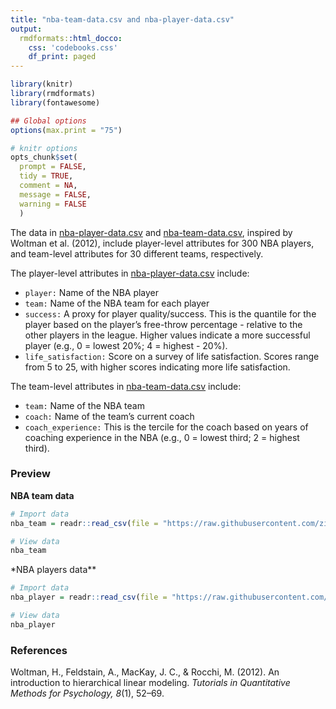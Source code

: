 ```yaml
---
title: "nba-team-data.csv and nba-player-data.csv"
output: 
  rmdformats::html_docco:
    css: 'codebooks.css'
    df_print: paged
---
```



```r
library(knitr)
library(rmdformats)
library(fontawesome)

## Global options
options(max.print = "75")

# knitr options
opts_chunk$set(
  prompt = FALSE,
  tidy = TRUE,
  comment = NA,
  message = FALSE,
  warning = FALSE
  )
```


The data in [nba-player-data.csv](https://raw.githubusercontent.com/zief0002/epsy-8252/master/data/nba-player-data.csv) and [nba-team-data.csv](https://raw.githubusercontent.com/zief0002/epsy-8252/master/data/nba-team-data.csv), inspired by Woltman et al. (2012), include player-level attributes for 300 NBA players, and team-level attributes for 30 different teams, respectively. 

The player-level attributes in [nba-player-data.csv](https://raw.githubusercontent.com/zief0002/epsy-8252/master/data/nba-player-data.csv) include:

- `player:` Name of the NBA player
- `team:` Name of the NBA team for each player
- `success:` A proxy for player quality/success. This is the quantile for the player based on the player's free-throw percentage - relative to the other players in the league. Higher values indicate a more successful player (e.g., 0 = lowest 20%; 4 = highest - 20%).
- `life_satisfaction:` Score on a survey of life satisfaction. Scores range from 5 to 25, with higher scores indicating more life satisfaction.

The team-level attributes in [nba-team-data.csv](https://raw.githubusercontent.com/zief0002/epsy-8252/master/data/nba-team-data.csv) include:

- `team:` Name of the NBA team
- `coach:` Name of the team's current coach
- `coach_experience:` This is the tercile for the coach based on years of coaching experience in the NBA (e.g., 0 = lowest third; 2 = highest third).


### Preview



**NBA team data**

```r
# Import data
nba_team = readr::read_csv(file = "https://raw.githubusercontent.com/zief0002/epsy-8252/master/data/nba-team-data.csv")

# View data
nba_team
```

*NBA players data**

```r
# Import data
nba_player = readr::read_csv(file = "https://raw.githubusercontent.com/zief0002/epsy-8252/master/data/nba-player-data.csv")

# View data
nba_player
```


### References

Woltman, H., Feldstain, A.,  MacKay, J. C., &amp; Rocchi, M. (2012). An introduction to hierarchical linear modeling. *Tutorials in Quantitative Methods for Psychology, 8*(1), 52--69.

